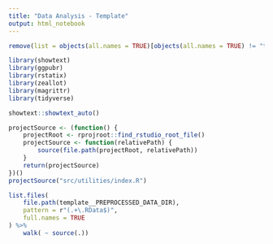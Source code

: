 ```yaml
---
title: "Data Analysis - Template"
output: html_notebook
---
```


```r
remove(list = objects(all.names = TRUE)[objects(all.names = TRUE) != "template__DATA"])

library(showtext)
library(ggpubr)
library(rstatix)
library(zeallot)
library(magrittr)
library(tidyverse)

showtext::showtext_auto()
```

```r
projectSource <- (function() {
	projectRoot <- rprojroot::find_rstudio_root_file()
	projectSource <- function(relativePath) {
		source(file.path(projectRoot, relativePath))
	}
	return(projectSource)
})()
projectSource("src/utilities/index.R")
```

```r
list.files(
	file.path(template__PREPROCESSED_DATA_DIR),
	pattern = r"(.+\.RData$)",
	full.names = TRUE
) %>%
	walk( ~ source(.))
```
